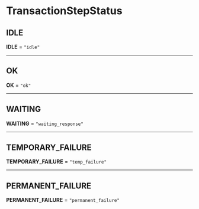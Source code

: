 
# TransactionStepStatus

## IDLE

 **IDLE** = `"idle"`

___

## OK

 **OK** = `"ok"`

___

## WAITING

 **WAITING** = `"waiting_response"`

___

## TEMPORARY\_FAILURE

 **TEMPORARY\_FAILURE** = `"temp_failure"`

___

## PERMANENT\_FAILURE

 **PERMANENT\_FAILURE** = `"permanent_failure"`
